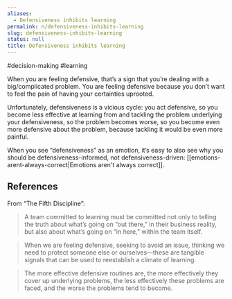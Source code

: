 ```yaml
---
aliases:
  - Defensiveness inhibits learning
permalink: n/defensiveness-inhibits-learning
slug: defensiveness-inhibits-learning
status: null
title: Defensiveness inhibits learning
---
```

#decision-making #learning

When you are feeling defensive, that’s a sign that you’re dealing with a big/complicated problem. You are feeling defensive because you don’t want to feel the pain of having your certainties uprooted.

Unfortunately, defensiveness is a vicious cycle: you act defensive, so you become less effective at learning from and tackling the problem underlying your defensiveness, so the problem becomes worse, so you become even more defensive about the problem, because tackling it would be even more painful.

When you see “defensiveness” as an emotion, it’s easy to also see why you should be defensiveness-informed, not defensiveness-driven: [[emotions-arent-always-correct|Emotions aren't always correct]].

## References

From “The Fifth Discipline”:

> A team committed to learning must be committed not only to telling the truth about what’s going on “out there,” in their business reality, but also about what’s going on “in here,” within the team itself.

> When we are feeling defensive, seeking to avoid an issue, thinking we need to protect someone else or ourselves—these are tangible signals that can be used to reestablish a climate of learning.

> The more effective defensive routines are, the more effectively they cover up underlying problems, the less effectively these problems are faced, and the worse the problems tend to become.
